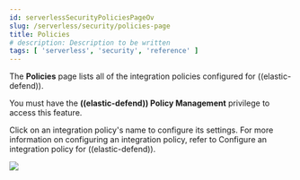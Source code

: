 ```yaml
---
id: serverlessSecurityPoliciesPageOv
slug: /serverless/security/policies-page
title: Policies
# description: Description to be written
tags: [ 'serverless', 'security', 'reference' ]
---
```


<div id="policies-page-ov"></div>

The **Policies** page lists all of the integration policies configured for ((elastic-defend)). 

<DocCallOut title="Requirements">

You must have the **((elastic-defend)) Policy Management** <DocLink id="serverlessSecurityEndpointManagementReq">privilege</DocLink> to access this feature.

</DocCallOut>

Click on an integration policy's name to configure its settings. For more information on configuring an integration policy, refer to <DocLink id="serverlessSecurityConfigureEndpointIntegrationPolicy">Configure an integration policy for ((elastic-defend))</DocLink>.

![](../images/policies-page-ov/-management-admin-policy-list.png)
